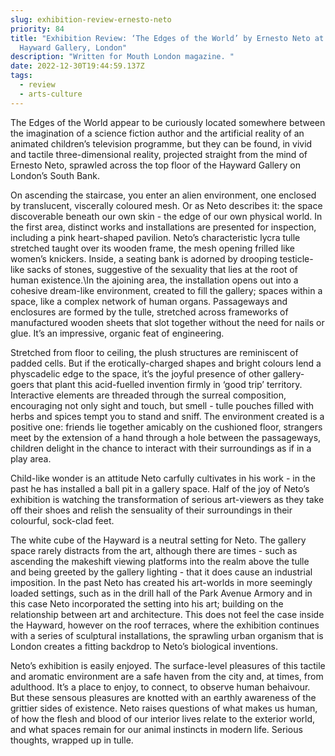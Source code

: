 ```yaml
---
slug: exhibition-review-ernesto-neto
priority: 84
title: "Exhibition Review: ‘The Edges of the World’ by Ernesto Neto at the
  Hayward Gallery, London"
description: "Written for Mouth London magazine. "
date: 2022-12-30T19:44:59.137Z
tags:
  - review
  - arts-culture
---
```

The Edges of the World appear to be curiously located somewhere between the imagination of a science fiction author and the artificial reality of an animated children’s television programme, but they can be found, in vivid and tactile three-dimensional reality, projected straight from the mind of Ernesto Neto, sprawled across the top floor of the Hayward Gallery on London’s South Bank.

On ascending the staircase, you enter an alien environment, one enclosed by translucent, viscerally coloured mesh. Or as Neto describes it: the space discoverable beneath our own skin - the edge of our own physical world. In the first area, distinct works and installations are presented for inspection, including a pink heart-shaped pavilion. Neto’s characteristic lycra tulle stretched taught over its wooden frame, the mesh opening frilled like women’s knickers. Inside, a seating bank is adorned by drooping testicle-like sacks of stones, suggestive of the sexuality that lies at the root of human existence.\In the ajoining area, the installation opens out into a cohesive dream-like environment, created to fill the gallery; spaces within a space, like a complex network of human organs. Passageways and enclosures are formed by the tulle, stretched across frameworks of manufactured wooden sheets that slot together without the need for nails or glue. It’s an impressive, organic feat of engineering.

Stretched from floor to ceiling, the plush structures are reminiscent of padded cells. But if the erotically-charged shapes and bright colours lend a physcadelic edge to the space, it’s the joyful presence of other gallery-goers that plant this acid-fuelled invention firmly in ‘good trip’ territory. Interactive elements are threaded through the surreal composition, encouraging not only sight and touch, but smell - tulle pouches filled with herbs and spices tempt you to stand and sniff. The environment created is a positive one: friends lie together amicably on the cushioned floor, strangers meet by the extension of a hand through a hole between the passageways, children delight in the chance to interact with their surroundings as if in a play area.

Child-like wonder is an attitude Neto carfully cultivates in his work - in the past he has installed a ball pit in a gallery space. Half of the joy of Neto’s exhibition is watching the transformation of serious art-viewers as they take off their shoes and relish the sensuality of their surroundings in their colourful, sock-clad feet. 

The white cube of the Hayward is a neutral setting for Neto. The gallery space rarely distracts from the art, although there are times - such as ascending the makeshift viewing platforms into the realm above the tulle and being greeted by the gallery lighting - that it does cause an industrial imposition. In the past Neto has created his art-worlds in more seemingly loaded settings, such as in the drill hall of the Park Avenue Armory and in this case Neto incorporated the setting into his art; building on the relationship between art and architecture. This does not feel the case inside the Hayward, however on the roof terraces, where the exhibition continues with a series of sculptural installations, the sprawling urban organism that is London creates a fitting backdrop to Neto’s biological inventions.  

Neto’s exhibition is easily enjoyed. The surface-level pleasures of this tactile and aromatic environment are a safe haven from the city and, at times, from adulthood. It’s a place to enjoy, to connect, to observe human behaivour. But these sensous pleasures are knotted with an earthly awareness of the grittier sides of existence. Neto raises questions of what makes us human, of how the flesh and blood of our interior lives relate to the exterior world, and what spaces remain for our animal instincts in modern life. Serious thoughts, wrapped up in tulle.
